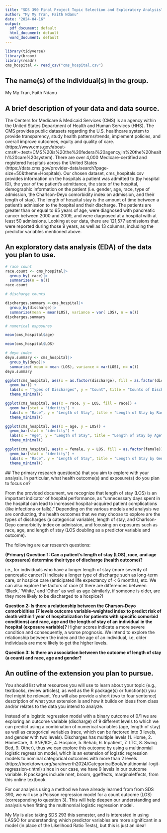 ```yaml
---
title: "SDS 390 Final Project Topic Selection and Exploratory Analysis"
author: "My My Tran, Faith Ndanu"
date: "2024-04-16"
output:
  pdf_document: default
  html_document: default
  word_document: default
---
```


```r
library(tidyverse)
library(broom)
library(readr)
cms_hospital <- read_csv("cms_hospital.csv")
```
## The name(s) of the individual(s) in the group.
My My Tran, Faith Ndanu

## A brief description of your data and data source.

The Centers for Medicare & Medicaid Services (CMS) is an agency within the United States Department of Health and Human Services (HHS). The CMS provides public datasets regarding the U.S. healthcare system to provide transparency, study health patterns/trends, implement policies, and overall improve outcomes, equity and quality of care. (https://www.cms.gov/about-cms#:~:text=CMS%20is%20the%20federal%20agency,in%20the%20health%20care%20system). There are over 4,000 Medicare-certified and registered hospitals across the United States (https://data.cms.gov/provider-data/search?page-size=50&theme=Hospitals). Our chosen dataset, cms_hospitals.csv provides information on the hospitals a patient was admitted to (by hospital ID), the year of the patient's admittance, the state of the hospital, demographic information on the patient (i.e. gender, age, race, type of admission, the Charlson-Deyo comorbidity index on admission, and their length of stay). The length of hospital stay is the amount of time between a patient’s admission to the hospital and their discharge. The patients are greater than or equal to 65 years of age, were diagnosed with pancreatic cancer between 2000 and 2009, and were diagnosed at a hospital with at least 50 admissions. Looking at our data, there are 121,577 admissions that were reported during those 9 years, as well as 13 columns, including the predictor variables mentioned above. 
 
## An exploratory data analysis (EDA) of the data you plan to use.

```r
# race count
race.count <- cms_hospital|>
  group_by( race)|>
  summarize(n = n())
race.count

# discharge counts

discharges.summary <-cms_hospital|>
  group_by(discharge)|>
  summarize(mean = mean(LOS), variance = var( LOS), n = n())
discharges.summary

```

```r
# numerical exposures

mean(cms_hospital$age)
```


```r
mean(cms_hospital$LOS)
```

```r
# deyo index
deyo.summary <- cms_hospital|>
  group_by(deyo)|>
  summarize( mean = mean (LOS), variance = var(LOS), n= n())
deyo.summary

```

```r
ggplot(cms_hospital, aes(x = as.factor(discharge), fill = as.factor(discharge))) +
  geom_bar() +
  labs(x = "Types of Discharges", y = "Count", title = "Counts of Discharges") +
  theme_minimal()
```

```r
ggplot(cms_hospital, aes(x = race, y = LOS, fill = race)) +
  geom_bar(stat = "identity") +
  labs(x = "Race", y = "Length of Stay", title = "Length of Stay by Race") +
  theme_minimal()
```

```r
ggplot(cms_hospital, aes(x = age, y = LOS)) +
  geom_bar(stat = "identity") +
  labs(x = "Age", y = "Length of Stay", title = "Length of Stay by Age") +
  theme_minimal()

```

```r
ggplot(cms_hospital, aes(x = female, y = LOS, fill = as.factor(female))) +
  geom_bar(stat = "identity") +
  labs(x = "Race", y = "Length of Stay", title = "Length of Stay by Gender") +
  theme_minimal()

```
 
 ## The primary research question(s) that you aim to explore with your analysis. In particular, what health outcome(s) and exposure(s) do you plan to focus on?

From the provided document, we recognize that length of stay (LOS) is an important indicator of hospital performance, as “unnecessary days spent in the hospital can lead to increased hospital-acquired patient complications (like infections or falls).” Depending on the various models and analysis we are conducting, the health outcomes that we may choose to explore are the types of discharges (a categorical variable), length of stay, and Charlson-Deyo comorbidity index on admission, and focusing on exposures such as race, age, and length of stay (LOS doubling as a predictor variable and outcome).

The following are our research questions:

**(Primary) Question 1: Can a patient’s length of stay (LOS), race, and age (exposures) determine their type of discharge (health outcome)?**

i.e., for individuals who have a longer length of stay (more severity of pancreatic cancer?) indicate a longer type of discharge such as long-term care, or hospice care (anticipated life expectancy of < 6 months), etc. We can also explore the factors of race (if there are differences between ‘Black,’ ‘White,’ and ‘Other’ as well as age (similarly, if someone is older, are they more likely to be discharged to a hospice?)

**Question 2: Is there a relationship between the Charson-Deyo comorbidities (7 levels outcome variable-weighted index to predict risk of death within 1 year of hospitalization for patients with specific comorbid conditions) and race, age and the length of stay of an individual in the hospital (exposure variable)?** Higher scores indicate a more severe condition and consequently, a worse prognosis. We intend to explore the relationship between the index and the age of an individual, i.e, older individuals are more likely to get the higher levels. 

**Question 3: Is there an association between the outcome of length of stay (a count) and race, age and gender?**

## An outline of the extension you plan to pursue. 
You should list what resources you will use to learn about your topic (e.g., textbooks, review articles), as well as the R package(s) or function(s) you feel might be relevant. You will also provide a short (two to four sentence) description of what your extension is and how it builds on ideas from class and/or relates to the data you intend to analyze.

Instead of a logistic regression model with a binary outcome of 0/1 we are exploring an outcome variable (discharge) of 9 different levels to which we can predict using a combination of numerical variables (age, length of stay) as well as categorical variables (race, which can be factored into 3 levels, and gender with two levels). Discharges has multiple levels (1. Home, 2. HomeCare, 3. SNF/ICF, 4. Hospice, 5. Rehab, 6. Inpatient, 7. LTC, 8. Swing Bed, 9. Other), thus we can explore this outcome by using a multinomial logistic regression model, which is an extension of logistic regression models to nominal categorical outcomes with more than 2 levels (https://bookdown.org/sarahwerth2024/CategoricalBook/multinomial-logit-regression-r.html) since in our case, we have 9 levels in our outcome variable. R packages include nnet, broom, ggeffects, marginaleffects, from this online textbook. 

For our analysis using a method we have already learned from from SDS 390, we will use a Poisson regression model for a count outcome (LOS) (corresponding to question 3). This will help deepen our understanding and analysis when fitting the multinomial logistic regression model. 

My My is also taking SDS 293 this semester, and is interested in using LASSO for understanding which predictor variables are more significant in a model (in place of the Likelihood Ratio Tests), but this is just an idea!


